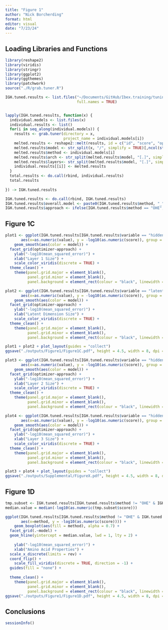 ```yaml
---
title: "Figure 1"
author: "Nick Borcherding"
format: html
editor: visual
date: "7/23/24"
---
```


## Loading Libraries and Functions

```r
library(reshape2)
library(viridis)
library(stringr)
library(ggplot2)
library(ggthemes)
library(patchwork)
source("./R/grab.tuner.R")
```

```r
IGH.tuned.results <- list.files("~/Documents/GitHub/Ibex.training/tuning/IGH", 
                                full.names = TRUE)


lapply(IGH.tuned.results, function(x) {
  individual.models <- list.files(x)
  individual.results <- list()
  for(i in seq_along(individual.models)) {
    results <- grab.tuner(directory = x,
                          project_name = individual.models[i])
    melted.results <- reshape2::melt(results, id = c("id", "score", "optimizer", "layer.act"))
    melted.results$model <- str_split(x, "/", simplify = TRUE)[,ncol(str_split(x, "/", simplify = TRUE))]
    melted.results$method <- individual.models[i]
    melted.results$arch <- str_split(melted.results$model, "[.]", simplify = TRUE)[,2]
    melted.results$layers<- str_split(melted.results$model, "[.]", simplify = TRUE)[,1]
    individual.results[[i]] <- melted.results
  }
  total.results <- do.call(rbind, individual.results)
  total.results
  
}) -> IGH.tuned.results

IGH.tuned.results <- do.call(rbind, IGH.tuned.results)
IGH.tuned.results$overall.model <- paste0(IGH.tuned.results$method, "_", IGH.tuned.results$model)
IGH.tuned.results$approach <- ifelse(IGH.tuned.results$method == "OHE", "OHE", "AAP")

```

## Figure 1C

```r

plot1 <- ggplot(IGH.tuned.results[IGH.tuned.results$variable == "hidden_dim1",], 
       aes(x=as.numeric(value), y = -log10(as.numeric(score)), group = model)) + 
    geom_smooth(aes(color = model)) + 
  facet_grid(optimizer~approach) + 
    ylab("-log10(mean_squared_error)") + 
    xlab("Layer 1 Size") + 
    scale_color_viridis(discrete = TRUE) + 
  theme_clean() + 
    theme(panel.grid.major = element_blank(), 
          panel.grid.minor = element_blank(),
          panel.background = element_rect(colour = "black", linewidth =1)) 

plot2 <- ggplot(IGH.tuned.results[IGH.tuned.results$variable == "latent_dim",], 
       aes(x=as.numeric(value), y = -log10(as.numeric(score)), group = model)) + 
    geom_smooth(aes(color = model)) + 
  facet_grid(optimizer~approach) + 
    ylab("-log10(mean_squared_error)") + 
    xlab("Latent Dimension Size") + 
    scale_color_viridis(discrete = TRUE) + 
  theme_clean() + 
    theme(panel.grid.major = element_blank(), 
          panel.grid.minor = element_blank(),
          panel.background = element_rect(colour = "black", linewidth =1)) 

plot1 + plot2 + plot_layout(guides = "collect")
ggsave("./outputs/Figure1/Figure1C.pdf", height = 4.5, width = 8, dpi = 300)

plot3 <- ggplot(IGH.tuned.results[IGH.tuned.results$variable == "hidden_dim2",], 
       aes(x=as.numeric(value), y = -log10(as.numeric(score)), group = model)) + 
    geom_smooth(aes(color = model)) + 
  facet_grid(optimizer~approach) + 
    ylab("-log10(mean_squared_error)") + 
    xlab("Layer 2 Size") + 
    scale_color_viridis(discrete = TRUE) + 
  theme_clean() + 
    theme(panel.grid.major = element_blank(), 
          panel.grid.minor = element_blank(),
          panel.background = element_rect(colour = "black", linewidth =1)) 

plot4 <- ggplot(IGH.tuned.results[IGH.tuned.results$variable == "hidden_dim3",], 
       aes(x=as.numeric(value), y = -log10(as.numeric(score)), group = model)) + 
    geom_smooth(aes(color = model)) + 
  facet_grid(optimizer~approach) + 
    ylab("-log10(mean_squared_error)") + 
    xlab("Layer 3 Size") + 
    scale_color_viridis(discrete = TRUE) + 
  theme_clean() + 
    theme(panel.grid.major = element_blank(), 
          panel.grid.minor = element_blank(),
          panel.background = element_rect(colour = "black", linewidth =1)) 

plot3 + plot4 + plot_layout(guides = "collect")
ggsave("./outputs/Supplemental/FigureX.pdf", height = 4.5, width = 8, dpi = 300)
```

## Figure 1D

```r
tmp.subset <- IGH.tuned.results[IGH.tuned.results$method != "OHE" & IGH.tuned.results$variable == "hidden_dim1" & IGH.tuned.results$optimizer != "sgd",]
median.value = median(-log10(as.numeric(tmp.subset$score)))

ggplot(IGH.tuned.results[IGH.tuned.results$method != "OHE" & IGH.tuned.results$variable == "hidden_dim1" & IGH.tuned.results$optimizer != "sgd",], 
       aes(x=method, y = -log10(as.numeric(score)))) + 
    geom_boxplot(aes(fill = method), alpha = 0.7) + 
  facet_grid(.~model) + 
  geom_hline(yintercept = median.value, lwd = 1, lty = 2) + 
  
    ylab("-log10(mean_squared_error)") + 
    xlab("Amino Acid Properties") + 
  scale_x_discrete(limits = rev) + 
  coord_flip() + 
    scale_fill_viridis(discrete = TRUE, direction = -1) + 
  guides(fill = "none") + 
  
  theme_clean() + 
    theme(panel.grid.major = element_blank(), 
          panel.grid.minor = element_blank(),
          panel.background = element_rect(colour = "black", linewidth =1)) 
ggsave("./outputs/Figure1/Figure1D.pdf", height = 4.5, width = 8, dpi = 300)
```

## Conclusions

```r
sessionInfo()
```
